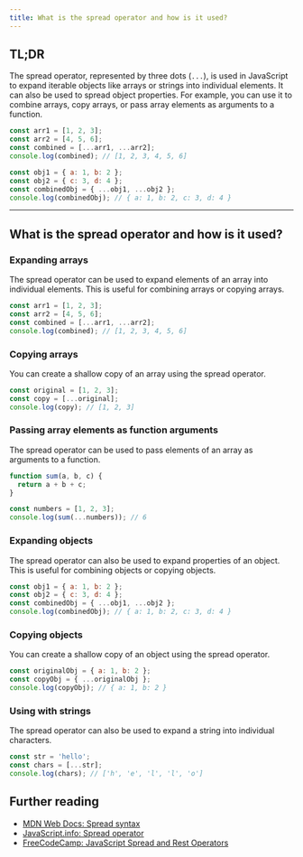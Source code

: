 ```yaml
---
title: What is the spread operator and how is it used?
---
```


## TL;DR

The spread operator, represented by three dots (`...`), is used in JavaScript to expand iterable objects like arrays or strings into individual elements. It can also be used to spread object properties. For example, you can use it to combine arrays, copy arrays, or pass array elements as arguments to a function.

```js live
const arr1 = [1, 2, 3];
const arr2 = [4, 5, 6];
const combined = [...arr1, ...arr2];
console.log(combined); // [1, 2, 3, 4, 5, 6]

const obj1 = { a: 1, b: 2 };
const obj2 = { c: 3, d: 4 };
const combinedObj = { ...obj1, ...obj2 };
console.log(combinedObj); // { a: 1, b: 2, c: 3, d: 4 }
```

---

## What is the spread operator and how is it used?

### Expanding arrays

The spread operator can be used to expand elements of an array into individual elements. This is useful for combining arrays or copying arrays.

```js live
const arr1 = [1, 2, 3];
const arr2 = [4, 5, 6];
const combined = [...arr1, ...arr2];
console.log(combined); // [1, 2, 3, 4, 5, 6]
```

### Copying arrays

You can create a shallow copy of an array using the spread operator.

```js live
const original = [1, 2, 3];
const copy = [...original];
console.log(copy); // [1, 2, 3]
```

### Passing array elements as function arguments

The spread operator can be used to pass elements of an array as arguments to a function.

```js live
function sum(a, b, c) {
  return a + b + c;
}

const numbers = [1, 2, 3];
console.log(sum(...numbers)); // 6
```

### Expanding objects

The spread operator can also be used to expand properties of an object. This is useful for combining objects or copying objects.

```js live
const obj1 = { a: 1, b: 2 };
const obj2 = { c: 3, d: 4 };
const combinedObj = { ...obj1, ...obj2 };
console.log(combinedObj); // { a: 1, b: 2, c: 3, d: 4 }
```

### Copying objects

You can create a shallow copy of an object using the spread operator.

```js live
const originalObj = { a: 1, b: 2 };
const copyObj = { ...originalObj };
console.log(copyObj); // { a: 1, b: 2 }
```

### Using with strings

The spread operator can also be used to expand a string into individual characters.

```js live
const str = 'hello';
const chars = [...str];
console.log(chars); // ['h', 'e', 'l', 'l', 'o']
```

## Further reading

- [MDN Web Docs: Spread syntax](https://developer.mozilla.org/en-US/docs/Web/JavaScript/Reference/Operators/Spread_syntax)
- [JavaScript.info: Spread operator](https://javascript.info/rest-parameters-spread-operator#spread-operator)
- [FreeCodeCamp: JavaScript Spread and Rest Operators](https://www.freecodecamp.org/news/javascript-spread-and-rest-operators/)
